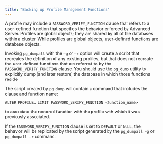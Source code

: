 ```yaml
---
title: "Backing up Profile Management Functions"
---
```


<div id="backing_up_profile_management_functions" class="registered_link"></div>


A profile may include a `PASSWORD_VERIFY_FUNCTION` clause that refers to a user-defined function that specifies the behavior enforced by Advanced Server. Profiles are global objects; they are shared by all of the databases within a cluster. While profiles are global objects, user-defined functions are database objects.

Invoking `pg_dumpall` with the `–g` or `–r` option will create a script that recreates the definition of any existing profiles, but that does not recreate the user-defined functions that are referred to by the `PASSWORD_VERIFY_FUNCTION` clause. You should use the `pg_dump` utility to explicitly dump (and later restore) the database in which those functions reside.

The script created by `pg_dump` will contain a command that includes the clause and function name:

    ALTER PROFILE… LIMIT PASSWORD_VERIFY_FUNCTION <function_name>

to associate the restored function with the profile with which it was previously associated.

If the `PASSWORD_VERIFY_FUNCTION` clause is set to `DEFAULT` or `NULL`, the behavior will be replicated by the script generated by the `pg_dumpall –g` or `pg_dumpall –r` command.
